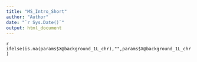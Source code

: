 ```yaml
---
title: "MS_Intro_Short"
author: "Author"
date: "`r Sys.Date()`"
output: html_document
---
```

`r ifelse(is.na(params$X@background_1L_chr),"",params$X@background_1L_chr)` 
